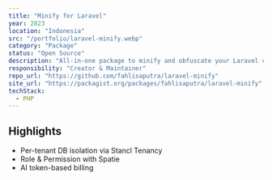 ```yaml
---
title: "Minify for Laravel"
year: 2023
location: "Indonesia"
src: "/portfolio/laravel-minify.webp"
category: "Package"
status: "Open Source"
description: "All-in-one package to minify and obfuscate your Laravel code."
responsibility: "Creator & Maintainer"
repo_url: "https://github.com/fahlisaputra/laravel-minify"
site_url: "https://packagist.org/packages/fahlisaputra/laravel-minify"
techStack:
  - PHP
---
```


## Highlights

- Per-tenant DB isolation via Stancl Tenancy
- Role & Permission with Spatie
- AI token-based billing
